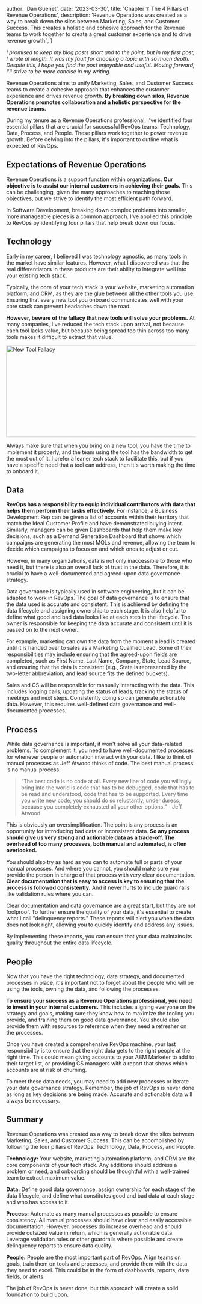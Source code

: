 
  author: 'Dan Guenet',
  date: '2023-03-30',
  title: 'Chapter 1: The 4 Pillars of Revenue Operations',
  description:
    'Revenue Operations was created as a way to break down the silos between Marketing, Sales, and Customer Success. This creates a holistic and cohesive approach for the Revenue teams to work together to create a great customer experience and to drive revenue growth.',
}


*I promised to keep my blog posts short and to the point, but in my first post, I wrote at length. It was my fault for choosing a 
topic with so much depth. Despite this, I hope you find the post enjoyable and useful. Moving forward, I'll strive to be more concise in my writing.*

Revenue Operations aims to unify Marketing, Sales, and Customer Success teams to create a cohesive approach that enhances the customer experience and 
drives revenue growth. **By breaking down silos, Revenue Operations promotes collaboration and a holistic perspective for the revenue teams.**

During my tenure as a Revenue Operations professional, I've identified four essential pillars that are crucial for successful RevOps teams: 
Technology, Data, Process, and People. These pillars work together to power revenue growth. Before delving into the pillars, it's important 
to outline what is expected of RevOps.

## Expectations of Revenue Operations

Revenue Operations is a support function within organizations. **Our objective is to assist our internal customers in achieving their goals.** 
This can be challenging, given the many approaches to reaching those objectives, but we strive to identify the most efficient path forward.

In Software Development, breaking down complex problems into smaller, more manageable pieces is a common approach. I've applied this 
principle to RevOps by identifying four pillars that help break down our focus.

## Technology

Early in my career, I believed I was technology agnostic, as many tools in the market have similar features. However, what I 
discovered was that the real differentiators in these products are their ability to integrate well into your existing tech stack.

Typically, the core of your tech stack is your website, marketing automation platform, and CRM, as they are the glue between 
all the other tools you use. Ensuring that every new tool you onboard communicates well with your core stack can prevent headaches down the road.

**However, beware of the fallacy that new tools will solve your problems.** At many companies, I've reduced the tech stack upon 
arrival, not because each tool lacks value, but because being spread too thin across too many tools makes it difficult to extract that value.

<img src="https://assets.danguenet.com/new-tool-fallacy.png" loading="lazy" alt="New Tool Fallacy" height="244" width="595" />

Always make sure that when you bring on a new tool, you have the time to implement it properly, and the team using the tool has 
the bandwidth to get the most out of it. I prefer a leaner tech stack to facilitate this, but if you have a specific need that a 
tool can address, then it's worth making the time to onboard it.

## Data

**RevOps has a responsibility to equip individual contributors with data that helps them perform their tasks effectively.** For instance, a 
Business Development Rep can be given a list of accounts within their territory that match the Ideal Customer Profile and have demonstrated 
buying intent. Similarly, managers can be given Dashboards that help them make key decisions, such as a Demand Generation Dashboard that 
shows which campaigns are generating the most MQLs and revenue, allowing the team to decide which campaigns to focus on and which ones to 
adjust or cut.

However, in many organizations, data is not only inaccessible to those who need it, but there is also an overall lack of trust in the data. 
Therefore, it is crucial to have a well-documented and agreed-upon data governance strategy.

Data governance is typically used in software engineering, but it can be adapted to work in RevOps. The goal of data governance is to 
ensure that the data used is accurate and consistent. This is achieved by defining the data lifecycle and assigning ownership to each 
stage. It is also helpful to define what good and bad data looks like at each step in the lifecycle. The owner is responsible for keeping 
the data accurate and consistent until it is passed on to the next owner.

For example, marketing can own the data from the moment a lead is created until it is handed over to sales as a Marketing Qualified Lead. 
Some of their responsibilities may include ensuring that the agreed-upon fields are completed, such as First Name, Last Name, Company, 
State, Lead Source, and ensuring that the data is consistent (e.g., State is represented by the two-letter abbreviation, and lead source 
fits the defined buckets).

Sales and CS will be responsible for manually interacting with the data. This includes logging calls, updating the status of leads, tracking 
the status of meetings and next steps. Consistently doing so can generate actionable data. However, this requires well-defined data governance 
and well-documented processes.

## Process

While data governance is important, it won't solve all your data-related problems. To complement it, you need to have well-documented processes 
for whenever people or automation interact with your data. I like to think of manual processes as Jeff Atwood thinks of code. The best manual 
process is no manual process. 

>“The best code is no code at all. Every new line of code you willingly bring into the world is code that has to be debugged, code that has 
to be read and understood, code that has to be supported. Every time you write new code, you should do so reluctantly, under duress, because 
you completely exhausted all your other options.” - Jeff Atwood

This is obviously an oversimplification. The point is any process is an opportunity for introducing bad data or inconsistent data. **So any 
process should give us very strong and actionable data as a trade-off. The overhead of too many processes, both manual and automated, 
is often overlooked.**

You should also try as hard as you can to automate full or parts of your manual processes. And where you cannot, you should make 
sure you provide the person in charge of that process with very clear documentation. **Clear documentation that is easy to access is 
key to ensuring that the process is followed consistently.** And it never hurts to include guard rails like validation rules where you can.

Clear documentation and data governance are a great start, but they are not foolproof. To further ensure the quality of your data, 
it's essential to create what I call "delinquency reports." These reports will alert you when the data does not look right, allowing 
you to quickly identify and address any issues.

By implementing these reports, you can ensure that your data maintains its quality throughout the entire data lifecycle.

## People

Now that you have the right technology, data strategy, and documented processes in place, it's important not to forget about 
the people who will be using the tools, owning the data, and following the processes.

**To ensure your success as a Revenue Operations professional, you need to invest in your internal customers.** This includes aligning 
everyone on the strategy and goals, making sure they know how to maximize the tooling you provide, and training them on good data 
governance. You should also provide them with resources to reference when they need a refresher on the processes.

Once you have created a comprehensive RevOps machine, your last responsibility is to ensure that the right data gets to the right 
people at the right time. This could mean giving accounts to your ABM Marketer to add to their target list, or providing CS managers 
with a report that shows which accounts are at risk of churning.

To meet these data needs, you may need to add new processes or iterate your data governance strategy. Remember, the job of RevOps 
is never done as long as key decisions are being made. Accurate and actionable data will always be necessary.

## Summary

Revenue Operations was created as a way to break down the silos between Marketing, Sales, and Customer Success. This can be accomplished by 
following the four pillars of RevOps: Technology, Data, Process, and People.

**Technology:** 
Your website, marketing automation platform, and CRM are the core components of your tech stack. Any additions should address 
a problem or need, and onboarding should be thoughtful with a well-trained team to extract maximum value.

**Data:** 
Define good data governance, assign ownership for each stage of the data lifecycle, and define what constitutes good and 
bad data at each stage and who has access to it.

**Process:** 
Automate as many manual processes as possible to ensure consistency. All manual processes should have clear and easily accessible 
documentation. However, processes do increase overhead and should provide outsized value in return, which is generally actionable data. Leverage 
validation rules or other guardrails where possible and create delinquency reports to ensure data quality.

**People:** 
People are the most important part of RevOps. Align teams on goals, train them on tools and processes, and provide them with the data they need 
to excel. This could be in the form of dashboards, reports, data fields, or alerts.

The job of RevOps is never done, but this approach will create a solid foundation to build upon.